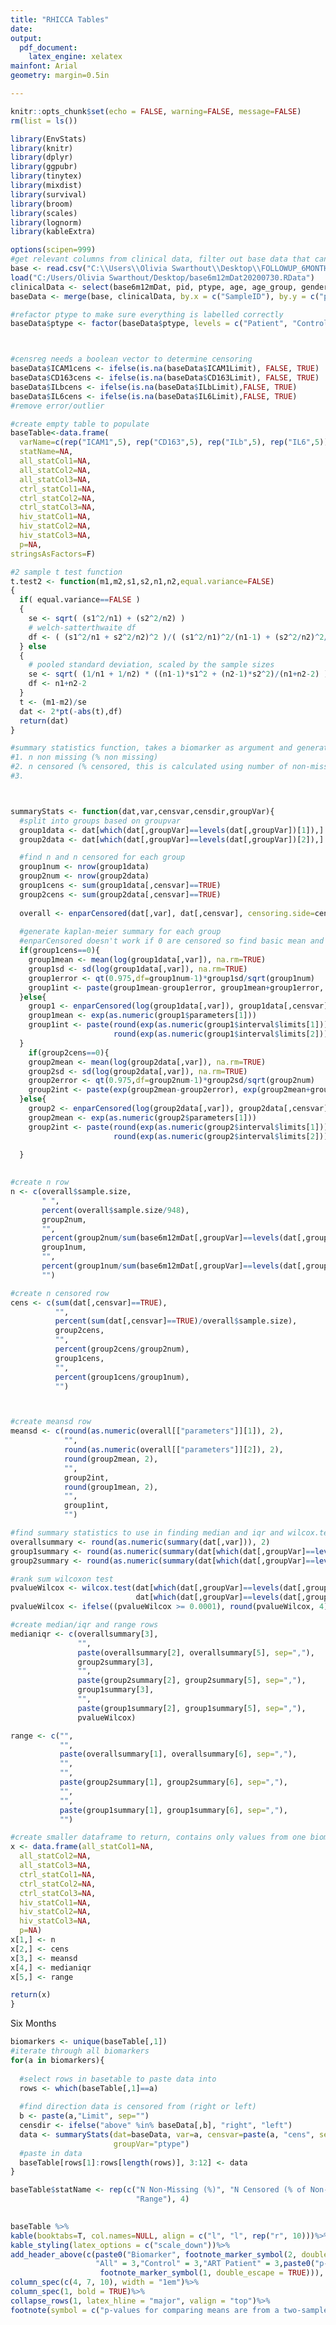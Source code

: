 ---
title: "RHICCA Tables"
date: 
output: 
  pdf_document:
    latex_engine: xelatex
mainfont: Arial
geometry: margin=0.5in

---

 

```{r setup, include=FALSE}
knitr::opts_chunk$set(echo = FALSE, warning=FALSE, message=FALSE)
rm(list = ls())

library(EnvStats)
library(knitr)
library(dplyr)
library(ggpubr)
library(tinytex)
library(mixdist)
library(survival)
library(broom)
library(scales)
library(lognorm)
library(kableExtra)

options(scipen=999)
#get relevant columns from clinical data, filter out base data that can't be matched with clinical data and vice versa
base <- read.csv("C:\\Users\\Olivia Swarthout\\Desktop\\FOLLOWUP_6MONTHS_MERGED.csv")
load("C:/Users/Olivia Swarthout/Desktop/base6m12mDat20200730.RData")
clinicalData <- select(base6m12mDat, pid, ptype, age, age_group, gender, pwv_base, pwv_6m, pwv_12m,cimt)
baseData <- merge(base, clinicalData, by.x = c("SampleID"), by.y = c("pid"))

#refactor ptype to make sure everything is labelled correctly
baseData$ptype <- factor(baseData$ptype, levels = c("Patient", "Control"))



#censreg needs a boolean vector to determine censoring
baseData$ICAM1cens <- ifelse(is.na(baseData$ICAM1Limit), FALSE, TRUE)
baseData$CD163cens <- ifelse(is.na(baseData$CD163Limit), FALSE, TRUE)
baseData$ILbcens <- ifelse(is.na(baseData$ILbLimit),FALSE, TRUE)
baseData$IL6cens <- ifelse(is.na(baseData$IL6Limit),FALSE, TRUE)
#remove error/outlier

```

```{r functions, include=TRUE}
#create empty table to populate
baseTable<-data.frame(
  varName=c(rep("ICAM1",5), rep("CD163",5), rep("ILb",5), rep("IL6",5)),
  statName=NA,
  all_statCol1=NA,
  all_statCol2=NA,
  all_statCol3=NA,
  ctrl_statCol1=NA,
  ctrl_statCol2=NA,
  ctrl_statCol3=NA,
  hiv_statCol1=NA,
  hiv_statCol2=NA,
  hiv_statCol3=NA,
  p=NA,
stringsAsFactors=F)

#2 sample t test function
t.test2 <- function(m1,m2,s1,s2,n1,n2,equal.variance=FALSE)
{
  if( equal.variance==FALSE ) 
  {
    se <- sqrt( (s1^2/n1) + (s2^2/n2) )
    # welch-satterthwaite df
    df <- ( (s1^2/n1 + s2^2/n2)^2 )/( (s1^2/n1)^2/(n1-1) + (s2^2/n2)^2/(n2-1) )
  } else
  {
    # pooled standard deviation, scaled by the sample sizes
    se <- sqrt( (1/n1 + 1/n2) * ((n1-1)*s1^2 + (n2-1)*s2^2)/(n1+n2-2) ) 
    df <- n1+n2-2
  }      
  t <- (m1-m2)/se 
  dat <- 2*pt(-abs(t),df)
  return(dat) 
}

#summary statistics function, takes a biomarker as argument and generates 5 rows of data split by groupvar:
#1. n non missing (% non missing)
#2. n censored (% censored, this is calculated using number of non-missing values as total)
#3. 



summaryStats <- function(dat,var,censvar,censdir,groupVar){
  #split into groups based on groupvar 
  group1data <- dat[which(dat[,groupVar]==levels(dat[,groupVar])[1]),]
  group2data <- dat[which(dat[,groupVar]==levels(dat[,groupVar])[2]),]

  #find n and n censored for each group
  group1num <- nrow(group1data)
  group2num <- nrow(group2data)
  group1cens <- sum(group1data[,censvar]==TRUE)
  group2cens <- sum(group2data[,censvar]==TRUE)
  
  overall <- enparCensored(dat[,var], dat[,censvar], censoring.side=censdir)
  
  #generate kaplan-meier summary for each group
  #enparCensored doesn't work if 0 are censored so find basic mean and sd if this is the case
  if(group1cens==0){
    group1mean <- mean(log(group1data[,var]), na.rm=TRUE)
    group1sd <- sd(log(group1data[,var]), na.rm=TRUE)
    group1error <- qt(0.975,df=group1num-1)*group1sd/sqrt(group1num)
    group1int <- paste(group1mean-group1error, group1mean+group1error, sep = "")
  }else{
    group1 <- enparCensored(log(group1data[,var]), group1data[,censvar], censoring.side=censdir, ci=TRUE)
    group1mean <- exp(as.numeric(group1$parameters[1]))
    group1int <- paste(round(exp(as.numeric(group1$interval$limits[1])), 2),
                       round(exp(as.numeric(group1$interval$limits[2])), 2), sep = ",")
  }
    if(group2cens==0){
    group2mean <- mean(log(group2data[,var]), na.rm=TRUE)
    group2sd <- sd(log(group2data[,var]), na.rm=TRUE)
    group2error <- qt(0.975,df=group2num-1)*group2sd/sqrt(group2num)
    group2int <- paste(exp(group2mean-group2error), exp(group2mean+group2error), sep = "")
  }else{
    group2 <- enparCensored(log(group2data[,var]), group2data[,censvar], censoring.side=censdir, ci=TRUE)
    group2mean <- exp(as.numeric(group2$parameters[1]))
    group2int <- paste(round(exp(as.numeric(group2$interval$limits[1])), 2),
                       round(exp(as.numeric(group2$interval$limits[2])), 2), sep = ",")
  
  }
  

#create n row  
n <- c(overall$sample.size, 
       " ",
       percent(overall$sample.size/948), 
       group2num,
       "",
       percent(group2num/sum(base6m12mDat[,groupVar]==levels(dat[,groupVar])[2])),
       group1num,
       "",
       percent(group1num/sum(base6m12mDat[,groupVar]==levels(dat[,groupVar])[1])), 
       "")

#create n censored row
cens <- c(sum(dat[,censvar]==TRUE),
          "",
          percent(sum(dat[,censvar]==TRUE)/overall$sample.size), 
          group2cens, 
          "",
          percent(group2cens/group2num), 
          group1cens, 
          "", 
          percent(group1cens/group1num), 
          "")



#create meansd row
meansd <- c(round(as.numeric(overall[["parameters"]][1]), 2), 
            "", 
            round(as.numeric(overall[["parameters"]][2]), 2),
            round(group2mean, 2), 
            "", 
            group2int,
            round(group1mean, 2), 
            "", 
            group1int, 
            "")

#find summary statistics to use in finding median and iqr and wilcox.test
overallsummary <- round(as.numeric(summary(dat[,var])), 2)
group1summary <- round(as.numeric(summary(dat[which(dat[,groupVar]==levels(dat[,groupVar])[1]),][,var])), 2)
group2summary <- round(as.numeric(summary(dat[which(dat[,groupVar]==levels(dat[,groupVar])[2]),][,var])), 2)

#rank sum wilcoxon test
pvalueWilcox <- wilcox.test(dat[which(dat[,groupVar]==levels(dat[,groupVar])[1]),][,var], 
                            dat[which(dat[,groupVar]==levels(dat[,groupVar])[2]),][,var])$p.value
pvalueWilcox <- ifelse((pvalueWilcox >= 0.0001), round(pvalueWilcox, 4), "<0.0001")

#create median/iqr and range rows
medianiqr <- c(overallsummary[3], 
               "", 
               paste(overallsummary[2], overallsummary[5], sep=","), 
               group2summary[3],
               "", 
               paste(group2summary[2], group2summary[5], sep=","), 
               group1summary[3], 
               "",
               paste(group1summary[2], group1summary[5], sep=","), 
               pvalueWilcox)

range <- c("", 
           "", 
           paste(overallsummary[1], overallsummary[6], sep=","), 
           "", 
           "", 
           paste(group2summary[1], group2summary[6], sep=","),
           "", 
           "", 
           paste(group1summary[1], group1summary[6], sep=","),
           "")

#create smaller dataframe to return, contains only values from one biomarker
x <- data.frame(all_statCol1=NA,
  all_statCol2=NA,
  all_statCol3=NA,
  ctrl_statCol1=NA,
  ctrl_statCol2=NA,
  ctrl_statCol3=NA,
  hiv_statCol1=NA,
  hiv_statCol2=NA,
  hiv_statCol3=NA,
  p=NA)
x[1,] <- n
x[2,] <- cens
x[3,] <- meansd
x[4,] <- medianiqr
x[5,] <- range

return(x)
}


```

Six Months 

```{r filltable}

biomarkers <- unique(baseTable[,1])
#iterate through all biomarkers
for(a in biomarkers){
  
  #select rows in basetable to paste data into
  rows <- which(baseTable[,1]==a)
  
  #find direction data is censored from (right or left)
  b <- paste(a,"Limit", sep="")
  censdir <- ifelse("above" %in% baseData[,b], "right", "left")
  data <- summaryStats(dat=baseData, var=a, censvar=paste(a, "cens", sep=""), censdir=censdir,
                       groupVar="ptype")
  #paste in data
  baseTable[rows[1]:rows[length(rows)], 3:12] <- data
}

baseTable$statName <- rep(c("N Non-Missing (%)", "N Censored (% of Non-Missing)", "Mean (SD)", "Median (IQR)",
                            "Range"), 4)
 


```



\renewcommand{\arraystretch}{1.5}

```{r styletable}

baseTable %>%
kable(booktabs=T, col.names=NULL, align = c("l", "l", rep("r", 10)))%>%
kable_styling(latex_options = c("scale_down"))%>%
add_header_above(c(paste0("Biomarker", footnote_marker_symbol(2, double_escape = TRUE)),"Summary Measure",
                   "All" = 3,"Control" = 3,"ART Patient" = 3,paste0("p-value",  
                    footnote_marker_symbol(1, double_escape = TRUE))), escape = F) %>%
column_spec(c(4, 7, 10), width = "1em")%>%
column_spec(1, bold = TRUE)%>%
collapse_rows(1, latex_hline = "major", valign = "top")%>%
footnote(symbol = c("p-values for comparing means are from a two-sample t-test and for comparing medians from a two-sample Wilcoxon rank-sum test", "mean and sd of censored data is calculated with the enparCensored function from the EnvStats package"))



```
